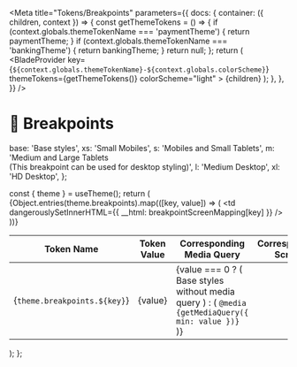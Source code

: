 
<Meta
  title="Tokens/Breakpoints"
  parameters={{
    docs: {
      container: ({ children, context }) => {
        const getThemeTokens = () => {
          if (context.globals.themeTokenName === 'paymentTheme') {
            return paymentTheme;
          }
          if (context.globals.themeTokenName === 'bankingTheme') {
            return bankingTheme;
          }
          return null;
        };
        return (
          <DocsContainer context={context}>
            <BladeProvider
              key={`${context.globals.themeTokenName}-${context.globals.colorScheme}`}
              themeTokens={getThemeTokens()}
              colorScheme="light"
            >
              {children}
            </BladeProvider>
          </DocsContainer>
        );
      },
    },
  }}
/>

# 📏 Breakpoints

  base: 'Base styles',
  xs: 'Small Mobiles',
  s: 'Mobiles and Small Tablets',
  m: 'Medium and Large Tablets <br/>(This breakpoint can be used for desktop styling)',
  l: 'Medium Desktop',
  xl: 'HD Desktop',
};

  const { theme } = useTheme();
  return (
    <table>
      <thead>
        <tr>
          <th>Token Name</th>
          <th>Token Value</th>
          <th>Corresponding Media Query</th>
          <th>Corresponding Screen</th>
        </tr>
      </thead>
      <tbody>
        {Object.entries(theme.breakpoints).map(([key, value]) => (
          <tr key={key}>
            <td>{`theme.breakpoints.${key}`}</td>
            <td>{value}</td>
            <td>
              {value === 0 ? (
                <Text>Base styles without media query</Text>
              ) : (
                <Code>@media {getMediaQuery({ min: value })}</Code>
              )}
            </td>
            <td dangerouslySetInnerHTML={{ __html: breakpointScreenMapping[key] }} />
          </tr>
        ))}
      </tbody>
    </table>
  );
};

<Breakpoints />

<Alert
  description="The corresponding screens mentioned in the table are under assumption that you're using min-width query over token values. Internally in Blade we use min-width queries for responsive props in Box and in useBreakpoint hook. If you're importing breakpoint tokens and using some other media query, the corresponding screen may change"
  isFullWidth
  marginY="spacing.6"
  isDismissible={false}
/>
